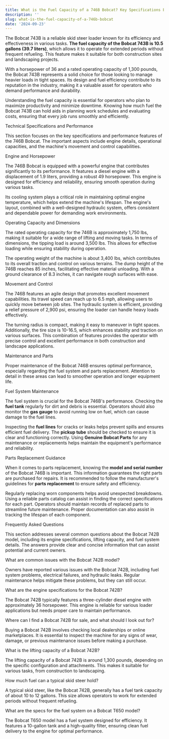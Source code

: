 ```yaml
---
title: What is the Fuel Capacity of a 746B Bobcat? Key Specifications Explained
description: ''
slug: what-is-the-fuel-capacity-of-a-746b-bobcat
date: '2024-09-23'
---
```



The Bobcat 743B is a reliable skid steer loader known for its efficiency and effectiveness in various tasks. **The fuel capacity of the Bobcat 743B is 10.5 gallons (39.7 liters)**, which allows it to operate for extended periods without frequent refueling. This feature makes it suitable for both construction sites and landscaping projects.

With a horsepower of 36 and a rated operating capacity of 1,300 pounds, the Bobcat 743B represents a solid choice for those looking to manage heavier loads in tight spaces. Its design and fuel efficiency contribute to its reputation in the industry, making it a valuable asset for operators who demand performance and durability.

Understanding the fuel capacity is essential for operators who plan to maximize productivity and minimize downtime. Knowing how much fuel the Bobcat 743B can hold aids in planning work schedules and evaluating costs, ensuring that every job runs smoothly and efficiently.

Technical Specifications and Performance

This section focuses on the key specifications and performance features of the 746B Bobcat. The important aspects include engine details, operational capacities, and the machine's movement and control capabilities.

Engine and Horsepower

The 746B Bobcat is equipped with a powerful engine that contributes significantly to its performance. It features a diesel engine with a displacement of 1.9 liters, providing a robust 49 horsepower. This engine is designed for efficiency and reliability, ensuring smooth operation during various tasks.

Its cooling system plays a critical role in maintaining optimal engine temperature, which helps extend the machine's lifespan. The engine's layout, combined with a well-designed hydraulic system, offers consistent and dependable power for demanding work environments.

Operating Capacity and Dimensions

The rated operating capacity for the 746B is approximately 1,750 lbs, making it suitable for a wide range of lifting and moving tasks. In terms of dimensions, the tipping load is around 3,500 lbs. This allows for effective loading while ensuring stability during operation.

The operating weight of the machine is about 3,400 lbs, which contributes to its overall traction and control on various terrains. The dump height of the 746B reaches 85 inches, facilitating effective material unloading. With a ground clearance of 8.3 inches, it can navigate rough surfaces with ease.

Movement and Control

The 746B features an agile design that promotes excellent movement capabilities. Its travel speed can reach up to 6.5 mph, allowing users to quickly move between job sites. The hydraulic system is efficient, providing a relief pressure of 2,900 psi, ensuring the loader can handle heavy loads effectively.

The turning radius is compact, making it easy to maneuver in tight spaces. Additionally, the tire size is 10-16.5, which enhances stability and traction on various surfaces. This combination of features provides the operator with precise control and excellent performance in both construction and landscape applications.

Maintenance and Parts

Proper maintenance of the Bobcat 746B ensures optimal performance, especially regarding the fuel system and parts replacement. Attention to detail in these areas can lead to smoother operation and longer equipment life.

Fuel System Maintenance

The fuel system is crucial for the Bobcat 746B's performance. Checking the **fuel tank** regularly for dirt and debris is essential. Operators should also monitor the **gas gauge** to avoid running low on fuel, which can cause damage to the fuel lines.

Inspecting the **fuel lines** for cracks or leaks helps prevent spills and ensures efficient fuel delivery. The **pickup tube** should be checked to ensure it is clear and functioning correctly. Using **Genuine Bobcat Parts** for any maintenance or replacements helps maintain the equipment's performance and reliability.

Parts Replacement Guidance

When it comes to parts replacement, knowing the **model and serial number** of the Bobcat 746B is important. This information guarantees the right parts are purchased for repairs. It is recommended to follow the manufacturer's guidelines for **parts replacement** to ensure safety and efficiency.

Regularly replacing worn components helps avoid unexpected breakdowns. Using a reliable parts catalog can assist in finding the correct specifications for each part. Operators should maintain records of replaced parts to streamline future maintenance. Proper documentation can also assist in tracking the lifespan of each component.

Frequently Asked Questions

This section addresses several common questions about the Bobcat 742B model, including its engine specifications, lifting capacity, and fuel system details. The answers provide clear and concise information that can assist potential and current owners.

What are common issues with the Bobcat 742B model?

Owners have reported various issues with the Bobcat 742B, including fuel system problems, electrical failures, and hydraulic leaks. Regular maintenance helps mitigate these problems, but they can still occur.

What are the engine specifications for the Bobcat 742B?

The Bobcat 742B typically features a three-cylinder diesel engine with approximately 36 horsepower. This engine is reliable for various loader applications but needs proper care to maintain performance.

Where can I find a Bobcat 742B for sale, and what should I look out for?

Buying a Bobcat 742B involves checking local dealerships or online marketplaces. It is essential to inspect the machine for any signs of wear, damage, or previous maintenance issues before making a purchase.

What is the lifting capacity of a Bobcat 742B?

The lifting capacity of a Bobcat 742B is around 1,300 pounds, depending on the specific configuration and attachments. This makes it suitable for various tasks, from construction to landscaping.

How much fuel can a typical skid steer hold?

A typical skid steer, like the Bobcat 742B, generally has a fuel tank capacity of about 10 to 12 gallons. This size allows operators to work for extended periods without frequent refueling.

What are the specs for the fuel system on a Bobcat T650 model?

The Bobcat T650 model has a fuel system designed for efficiency. It features a 10-gallon tank and a high-quality filter, ensuring clean fuel delivery to the engine for optimal performance.

